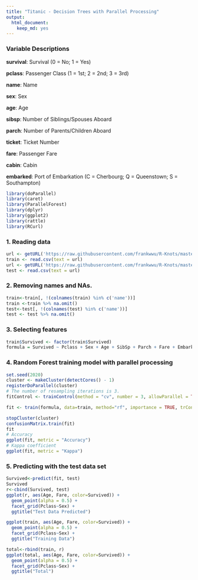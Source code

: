 ---
title: "Titanic - Decision Trees with Parallel Processing"
output: 
  html_document: 
    keep_md: yes
---

### Variable Descriptions

**survival**:  Survival (0 = No; 1 = Yes) 

**pclass**:    Passenger Class (1 = 1st; 2 = 2nd; 3 = 3rd) 

**name**:      Name 

**sex**:       Sex 

**age**:       Age 

**sibsp**:     Number of Siblings/Spouses Aboard 

**parch**:     Number of Parents/Children Aboard 

**ticket**:    Ticket Number 

**fare**:      Passenger Fare 

**cabin**:     Cabin 

**embarked**:  Port of Embarkation (C = Cherbourg; Q = Queenstown; S = Southampton) 
 

```{r warning=FALSE, message=FALSE}
library(doParallel)
library(caret)
library(ParallelForest)
library(dplyr)
library(ggplot2)
library(rattle)
library(RCurl)
```

### 1. Reading data

```{r}
url <- getURL('https://raw.githubusercontent.com/frankwwu/R-Knots/master/Titanic/train.csv')
train <- read.csv(text = url) 
url <- getURL('https://raw.githubusercontent.com/frankwwu/R-Knots/master/Titanic/test.csv')
test <- read.csv(text = url) 
```

### 2. Removing names and NAs.

```{r}
train<-train[, !(colnames(train) %in% c('name'))]
train <-train %>% na.omit()
test<-test[, !(colnames(test) %in% c('name'))]
test <- test %>% na.omit()
```

### 3. Selecting features

```{r}
train$Survived <- factor(train$Survived)
formula = Survived ~ Pclass + Sex + Age + SibSp + Parch + Fare + Embarked
```

### 4. Random Forest training model with parallel processing

```{r}
set.seed(2020)
cluster <- makeCluster(detectCores() - 1)
registerDoParallel(cluster)
# The number of resampling iterations is 3.
fitControl <- trainControl(method = "cv", number = 3, allowParallel = TRUE)
```

```{r}
fit <- train(formula, data=train, method="rf", importance = TRUE, trControl=fitControl)
```

```{r}
stopCluster(cluster)
confusionMatrix.train(fit)
fit
# Accuracy
ggplot(fit, metric = "Accuracy")
# Kappa coefficient
ggplot(fit, metric = "Kappa")
```

### 5. Predicting with the test data set

```{r}
Survived<-predict(fit, test)
Survived
r<-cbind(Survived, test)
ggplot(r, aes(Age, Fare, color=Survived)) + 
  geom_point(alpha = 0.5) +
  facet_grid(Pclass~Sex) +
  ggtitle("Test Data Predicted")

ggplot(train, aes(Age, Fare, color=Survived)) + 
  geom_point(alpha = 0.5) +
  facet_grid(Pclass~Sex) +
  ggtitle("Training Data")

total<-rbind(train, r)
ggplot(total, aes(Age, Fare, color=Survived)) + 
  geom_point(alpha = 0.5) +
  facet_grid(Pclass~Sex) +
  ggtitle("Total")
```
